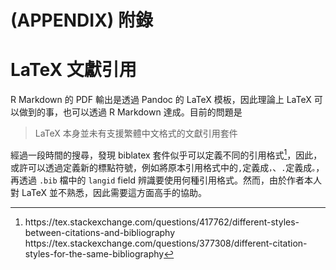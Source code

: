 # (APPENDIX) 附錄 {-}

# LaTeX  文獻引用  {#latex-cite-pkg}

R Markdown 的 PDF 輸出是透過 Pandoc 的 LaTeX 模板，因此理論上 LaTeX 可以做到的事，也可以透過 R Markdown 達成。目前的問題是

> LaTeX 本身並未有支援繁體中文格式的文獻引用套件

經過一段時間的搜尋，發現 biblatex 套件似乎可以定義不同的引用格式[^biblatex]，因此，或許可以透過定義新的標點符號，例如將原本引用格式中的`,`定義成`，`、`.`定義成`。`，再透過 `.bib` 檔中的 `langid` field 辨識要使用何種引用格式。然而，由於作者本人對 LaTeX 並不熟悉，因此需要這方面高手的協助。


[^biblatex]: https://tex.stackexchange.com/questions/417762/different-styles-between-citations-and-bibliography  
https://tex.stackexchange.com/questions/377308/different-citation-styles-for-the-same-bibliography
